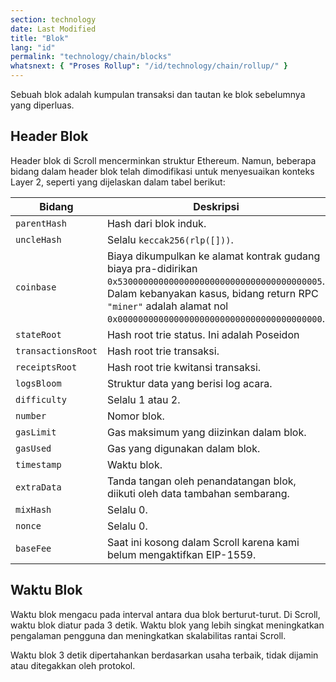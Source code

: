 ```yaml
---
section: technology
date: Last Modified
title: "Blok"
lang: "id"
permalink: "technology/chain/blocks"
whatsnext: { "Proses Rollup": "/id/technology/chain/rollup/" }
---
```


Sebuah blok adalah kumpulan transaksi dan tautan ke blok sebelumnya yang diperluas.

## Header Blok

Header blok di Scroll mencerminkan struktur Ethereum. Namun, beberapa bidang dalam header blok telah dimodifikasi untuk menyesuaikan konteks Layer 2, seperti yang dijelaskan dalam tabel berikut:

| Bidang               | Deskripsi                                                        |
| ------------------- | ------------------------------------------------------------------ |
| `parentHash`        | Hash dari blok induk.                                      |
| `uncleHash`         | Selalu `keccak256(rlp([]))`.                                       |
| `coinbase`          | Biaya dikumpulkan ke alamat kontrak gudang biaya pra-didirikan `0x5300000000000000000000000000000000000005`. Dalam kebanyakan kasus, bidang return RPC `"miner"` adalah alamat nol `0x0000000000000000000000000000000000000000`. |
| `stateRoot`         | Hash root trie status. Ini adalah Poseidon                |
| `transactionsRoot ` | Hash root trie transaksi.                             |
| `receiptsRoot `     | Hash root trie kwitansi transaksi.                    |
| `logsBloom`         | Struktur data yang berisi log acara.                          |
| `difficulty`        | Selalu 1 atau 2.                                                     |
| `number`            | Nomor blok.                                                  |
| `gasLimit`          | Gas maksimum yang diizinkan dalam blok.                              |
| `gasUsed`           | Gas yang digunakan dalam blok.                                         |
| `timestamp`         | Waktu blok.                                                    |
| `extraData`         | Tanda tangan oleh penandatangan blok, diikuti oleh data tambahan sembarang. |
| `mixHash`           | Selalu 0.                                                          |
| `nonce`             | Selalu 0.                                                          |
| `baseFee`           | Saat ini kosong dalam Scroll karena kami belum mengaktifkan EIP-1559. |

## Waktu Blok

Waktu blok mengacu pada interval antara dua blok berturut-turut. Di Scroll, waktu blok diatur pada 3 detik. Waktu blok yang lebih singkat meningkatkan pengalaman pengguna dan meningkatkan skalabilitas rantai Scroll.

Waktu blok 3 detik dipertahankan berdasarkan usaha terbaik, tidak dijamin atau ditegakkan oleh protokol.
